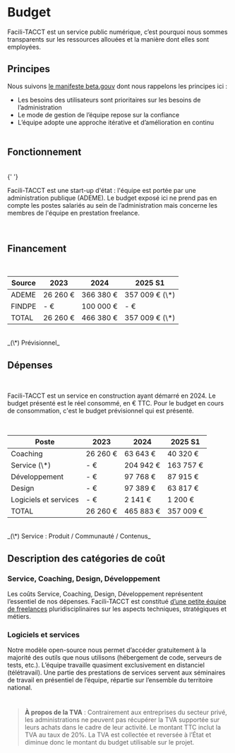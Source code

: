 
# Budget

Facili-TACCT est un service public numérique, c’est pourquoi nous sommes transparents sur les ressources allouées et la manière dont elles sont employées.

## Principes

Nous suivons [le manifeste beta.gouv](https://beta.gouv.fr/manifeste) dont nous rappelons les principes ici :

- Les besoins des utilisateurs sont prioritaires sur les besoins de l’administration
- Le mode de gestion de l’équipe repose sur la confiance
- L’équipe adopte une approche itérative et d’amélioration en continu
  <br />
  <br />

## Fonctionnement

<br />{' '}

Facili-TACCT est une start-up d'état : l'équipe est portée par une administration publique (ADEME).
Le budget exposé ici ne prend pas en compte les postes salariés au sein de l’administration mais concerne les membres de l'équipe en prestation freelance.

<br />

## Financement

<br />

<table cellSpacing="20">
  <thead>
    <tr>
      <th scope="col">Source</th>
      <th scope="col">2023</th>
      <th scope="col">2024</th>
      <th scope="col">2025 S1</th>
    </tr>
  </thead>
  <tbody>
    <tr>
      <td style={{ textAlign: 'left' }}>ADEME</td>
      <td style={{ textAlign: 'right' }}>26 260 €</td>
      <td style={{ textAlign: 'right' }}>366 380 €</td>
      <td style={{ textAlign: 'right' }}>357 009 € (\*)</td>
    </tr>
    <tr>
      <td style={{ textAlign: 'left' }}>FINDPE</td>
      <td style={{ textAlign: 'right' }}>- €</td>
      <td style={{ textAlign: 'right' }}>100 000 €</td>
      <td style={{ textAlign: 'right' }}>- €</td>
    </tr>
    <tr>
      <td style={{ textAlign: 'left' }}>TOTAL</td>
      <td style={{ textAlign: 'right' }}>26 260 €</td>
      <td style={{ textAlign: 'right' }}>466 380 €</td>
      <td style={{ textAlign: 'right' }}>357 009 € (\*)</td>
    </tr>
  </tbody>
</table>

<br />
_(\*) Prévisionnel_

<br />

## Dépenses

<br />

Facili-TACCT est un service en construction ayant démarré en 2024. Le budget présenté est le réel consommé, en € TTC. Pour le budget en cours de consommation, c'est le budget prévisionnel qui est présenté.

<br />

<table cellSpacing="20">
  <thead>
    <tr>
      <th scope="col">Poste</th>
      <th scope="col">2023</th>
      <th scope="col">2024</th>
      <th scope="col">2025 S1</th>
    </tr>
  </thead>
  <tbody>
    <tr>
      <td style={{ textAlign: 'left' }}>Coaching</td>
      <td style={{ textAlign: 'right' }}>26 260 €</td>
      <td style={{ textAlign: 'right' }}>63 643 €</td>
      <td style={{ textAlign: 'right' }}>40 320 €</td>
    </tr>
    <tr>
      <td style={{ textAlign: 'left' }}>Service (\*)</td>
      <td style={{ textAlign: 'right' }}>- €</td>
      <td style={{ textAlign: 'right' }}>204 942 €</td>
      <td style={{ textAlign: 'right' }}>163 757 €</td>
    </tr>
    <tr>
      <td style={{ textAlign: 'left' }}>Développement</td>
      <td style={{ textAlign: 'right' }}>- €</td>
      <td style={{ textAlign: 'right' }}>97 768 €</td>
      <td style={{ textAlign: 'right' }}>87 915 €</td>
    </tr>
    <tr>
      <td style={{ textAlign: 'left' }}>Design</td>
      <td style={{ textAlign: 'right' }}>- €</td>
      <td style={{ textAlign: 'right' }}>97 389 €</td>
      <td style={{ textAlign: 'right' }}>63 817 €</td>
    </tr>
    <tr>
      <td style={{ textAlign: 'left' }}>Logiciels et services</td>
      <td style={{ textAlign: 'right' }}>- €</td>
      <td style={{ textAlign: 'right' }}>2 141 €</td>
      <td style={{ textAlign: 'right' }}>1 200 €</td>
    </tr>
    <tr>
      <td style={{ textAlign: 'left' }}>TOTAL</td>
      <td style={{ textAlign: 'right' }}>26 260 €</td>
      <td style={{ textAlign: 'right' }}>465 883 €</td>
      <td style={{ textAlign: 'right' }}>357 009 €</td>
    </tr>
  </tbody>
</table>

<br />
_(\*) Service : Produit / Communauté / Contenus_
<br />

## Description des catégories de coût

### Service, Coaching, Design, Développement

Les coûts Service, Coaching, Design, Développement représentent l’essentiel de nos dépenses. Facili-TACCT est constitué [d’une petite équipe de freelances](https://beta.gouv.fr/startups/tacct.html) pluridisciplinaires sur les aspects techniques, stratégiques et métiers.

### Logiciels et services

Notre modèle open-source nous permet d’accéder gratuitement à la majorité des outils que nous utilisons (hébergement de code, serveurs de tests, etc.). L’équipe travaille quasiment exclusivement en distanciel (télétravail). Une partie des prestations de services servent aux séminaires de travail en présentiel de l’équipe, répartie sur l’ensemble du territoire national.

#

> **À propos de la TVA** : Contrairement aux entreprises du secteur privé, les administrations ne peuvent pas récupérer la TVA supportée sur leurs achats dans le cadre de leur activité. Le montant TTC inclut la TVA au taux de 20%. La TVA est collectée et reversée à l’État et diminue donc le montant du budget utilisable sur le projet.
